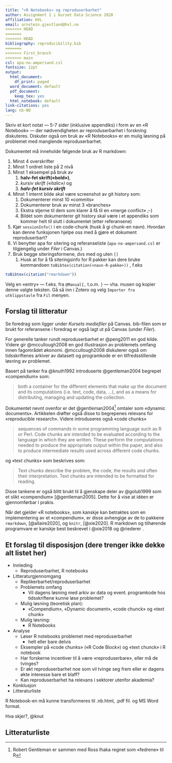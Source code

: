 ```yaml
---
title: "«R Notebooks» og reproduserbarhet"
author: Assignment 1 i kurset Data Science 2020
affiliation: HVL
email: arnstein.gjestland@hvl.no
<<<<<<< HEAD
=======
<<<<<<< HEAD
bibliography: reproducibility.bib
=======
>>>>>>> First_branch
>>>>>>> main
csl: apa-no-ampersand.csl
fontsize: 12pt
output:
  html_document:
    df_print: paged
  word_document: default
  pdf_document:
    keep_tex: yes
  html_notebook: default  
link-citations: yes
lang: nb-NO
---
```


Skriv et kort notat --- 5-7 sider (inklusive appendiks) i form av en «R Notebook» --- der nødvendigheten av reproduserbarhet i forskning diskuteres. Diskuter også om bruk av «R Notebooks» er en mulig løsning på problemet med manglende reproduserbarhet.

Dokumentet må inneholde følgende bruk av R markdown:

1) Minst 4 overskrifter
2) Minst 1 ordnet liste på 2 nivå
4) Minst 1 eksempel på bruk av 
    1) **halv-fet skrift(«bold»)**, 
    1) *kursiv skrift («italic»)* og
    1) ***halv-fet kursiv skrift***
1) Minst 1 internt bilde skal være screenshot av git history som:
    1) Dokumenterer minst 10 «commits»
    2) Dokumenterer bruk av minst 3 «branches»
    2) Ekstra stjerne til dem som klarer å få til en «merge conflict» ;-)
    3) Bildet som dokumenterer git history skal være i et appendiks som kommer helt til slutt i dokumentet (etter referansene)
9) Kjør `sessionInfo()` i en code-chunk (husk å gi chunk-en navn). Hvordan kan denne funksjonen hjelpe oss med å gjøre et dokument reproduserbart?
10) Vi benytter apa for sitering og referanseliste (`apa-no-ampersand.csl` er tilgjengelig under *Filer* i Canvas.)
10) Bruk begge siteringsformene, dvs med og uten `[]`
    1) Husk at for å få siteringsinfo for R pakker kan dere bruke kommandoen `toBibtex(citation(<navn-R-pakke>))` , f.eks 
  
```r
toBibtex(citation("rmarkdown"))
```

Velg en «entry» --- f.eks. fra ```@Manual{,``` t.o.m. ```}``` --- vha. musen og kopier denne valgte teksten. Gå så inn i Zotero og velg ```Importer fra utklippstavle``` fra ```Fil``` menyen.

## Forslag til litteratur

Se foredrag som ligger under *Kursets mediefiler* på Canvas. bib-filen som er brukt for referansene i foredrag er også lagt ut på Canvas (under *Filer*). 

For generelle tanker rundt reproduserbarhet er @peng2011 en god kilde. Videre gir @mccullough2008 en god illustrasjon av problemets omfang innen fagområdet økonomi. @mccullough2008 diskuterer også om tidsskriftenes arkiver av datasett og programkode er en tilfredsstillende løsning av problemet.  

Basert på tanker fra @knuth1992 introduserte @gentleman2004 begrepet «compendium» som:

>both a container for the different elements that make up the document and its computations (i.e. text, code, data, ...), and as a means for distributing, managing and updating the collection.

Dokumentet nevnt ovenfor er det @gentleman2004^[Robert Gentleman er sammen med Ross Ihaka regnet som «fedrene» til R] omtaler som «dynamic documents». Artikkelen drøfter også disse to begrepenes relevans for «reproducible research». Videre introduseres også «code chunks» 

>sequences of commands in some programming language such as R or Perl. Code chunks are intended to be evaluated according to the language in which they are written. These perform the computations needed to produce the appropriate output within the paper, and also to produce intermediate results used across different code chunks. 

og «text chunks» som beskrives som:

>Text chunks describe the problem, the code, the results and often their interpretation. Text chunks are intended to be formatted for reading.

Disse tankene er også blitt brukt til å gjenskape deler av @golub1999 som et slikt «compendium» [@gentleman2005]. Dette for å vise at idéen er gjennomførbar i prakis.

Når det gjelder «R notebooks», som kanskje kan betraktes som en implementering av et «compendium», er disse avhengige av de to pakkene `rmarkdown`, [@allaire2020], og `knitr`, [@xie2020]. R markdown og tilhørende programvare er kanskje best beskrevet i @xie2018 og @riederer .

## Et forslag til disposisjon (dere trenger ikke dekke alt listet her)

- Innleding
    * Reproduserbarhet, R notebooks
- Litteraturgjennomgang
    * Replikerbarhet/reproduserbarhet
    * Problemets omfang
        - Vil dagens løsning med arkiv av data og event. programkode hos 
        tidsskriftene kunne løse problemet?
    * Mulig løsning (teoretisk plan):
        - «Compendium», «Dynamic document», «code chunck» og «text chunk»
    * Mulig løsning:
        - R Notebooks
- Analyse
    * Løser R notebooks problemet med reproduserbarhet
        - helt eller bare delvis
    * Eksempler på «code chunks» («R Code Block») og «text chunck» i R notebook
    * Har forskerne incentiver til å være «reproduserbare», eller må de tvinges?
    * Er økt reproduserbarhet noe som vil tvinge seg frem eller er dagens 
    økte interesse bare et blaff?
    * Kan reproduserbarhet ha relevans i sektorer utenfor akademia?
- Konklusjon
- Litteraturliste

R Notebook-en må kunne transformeres til .nb.html, .pdf fil. og MS Word format.

Hva skjer?, @knut

## Litteraturliste
 <div id="refs"></div>
